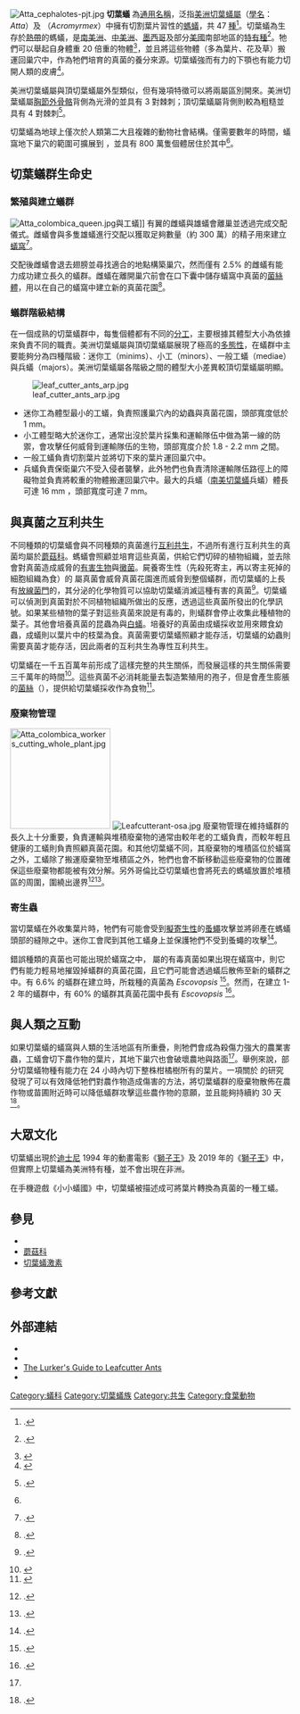 [[File:Atta_cephalotes-pjt.jpg|thumb]]
'''切葉蟻''' 為[[屬#用法|通用名稱]]，泛指[[美洲切葉蟻屬|美洲切葉蟻屬]]（[[學名|學名]]：''Atta''）及{{link-en|頂切葉蟻屬|Acromyrmex}} （''Acromyrmex''）中擁有切割葉片習性的[[螞蟻|螞蟻]]，共 47 [[物種|種]]<ref>{{cite book |title=Ecology of Insects |url=https://archive.org/details/ecologyofinsects0000spei |first=Martin R. |last=Speight |first2=Allan D. |last2=Watt |first3=Mark D. |last3=Hunter |year=1999 |page=[https://archive.org/details/ecologyofinsects0000spei/page/156 156] |isbn=978-0-86542-745-7 |publisher=Blackwell Science |location= }}.</ref>。切葉蟻為生存於[[熱帶|熱帶]]的螞蟻，是[[南美洲|南美洲]]、[[中美洲|中美洲]]、[[墨西哥|墨西哥]]及部分[[美國|美國]]南部地區的[[特有種|特有種]]<ref name="Ross-11">{{Harvnb|Ross|2002|pp=11–13}}.</ref>。牠們可以舉起自身體重 20 倍重的物體<ref>{{Cite web |url=http://cincinnatizoo.org/wp-content/uploads/2011/03/FactSheet-AntLeafCutter2010.pdf |title=存档副本 |accessdate=2019-09-12 |archive-date=2018-02-23 |archive-url=https://web.archive.org/web/20180223052002/http://cincinnatizoo.org/wp-content/uploads/2011/03/FactSheet-AntLeafCutter2010.pdf |dead-url=no }}</ref>，並且將這些物體（多為葉片、花及草）搬運回巢穴中，作為牠們培育的真菌的養分來源。切葉蟻強而有力的下顎也有能力切開人類的皮膚<ref name="SchultzBrady2008">{{cite journal |title=Major evolutionary transitions in ant agriculture|journal=Proceedings of the National Academy of Sciences of the United States of America|last1=Schultz |first1=T. R.|first2=S. G. |last2=Brady|year=2008|volume=105 |issue=14|doi=10.1073/pnas.0711024105|pages=5435–5440|pmid=18362345|pmc=2291119|bibcode=2008PNAS..105.5435S}}</ref>。

美洲切葉蟻屬與頂切葉蟻屬外型類似，但有幾項特徵可以將兩屬區別開來。美洲切葉蟻屬[[胸節_(昆蟲)|胸節]][[外骨骼|外骨骼]]背側為光滑的並具有 3 對棘刺；頂切葉蟻屬背側則較為粗糙並具有 4 對棘刺<ref>{{Citation |url=http://www.cs.unc.edu/~hedlund/dev/ants/GenusDiag/GenusDiag.html |title=Diagnoses of the North American: Ant Genera (Hymenoptera: Formicidae) |date=March 2005 |first=Kye S. |last=Hedlund |accessdate=2019-09-12 |archive-date=2007-08-24 |archive-url=https://web.archive.org/web/20070824104128/http://www.cs.unc.edu/~hedlund/dev/ants/GenusDiag/GenusDiag.html |dead-url=no }}.</ref>。

切葉蟻為地球上僅次於人類第二大且複雜的動物社會結構。僅需要數年的時間，蟻窩地下巢穴的範圍可擴展到 {{convert|30|to|600|m2|sqft|abbr=on}}，並具有 800 萬隻個體居住於其中<ref name="Ross-11" />。

== 切葉蟻群生命史 ==
=== 繁殖與建立蟻群 ===
[[File:Atta_colombica_queen.jpg|thumb]]與工蟻]]
有翼的雌蟻與雄蟻會離巢並透過{{link-en|婚飛|nuptial flight}}完成交配儀式。雌蟻會與多隻雄蟻進行交配以獲取足夠數量（約 300 萬）的精子用來建立[[蟻窩|蟻窩]]<ref name="Extraordinary_Animals" >{{citation |title=Extraordinary Animals: An Encyclopedia of Curious and Unusual Animals |first=Ross |last=Piper |year=2007 |page=298 |isbn=978-0-313-33922-6 |publisher=Greenwood Press }}.</ref>。

交配後雌蟻會退去翅膀並尋找適合的地點構築巢穴，然而僅有 2.5% 的雌蟻有能力成功建立長久的蟻群。雌蟻在離開巢穴前會在口下囊中儲存蟻窩中真菌的[[菌絲體|菌絲體]]，用以在自己的蟻窩中建立新的真菌花園<ref name="Gardening_Ants,_The_Attines" >{{citation |title=Gardening Ants, The Attines |first=Neal A. |last=Weber |year=1972 |pages=14, 34 |isbn=978-0-87169-092-0 |publisher=The American Philosophical Society |url=https://archive.org/details/gardeningantsatt0000webe }}.</ref>。

=== 蟻群階級結構 ===
在一個成熟的切葉蟻群中，每隻個體都有不同的[[真社會性|分工]]，主要根據其體型大小為依據來負責不同的職責。美洲切葉蟻屬與頂切葉蟻屬展現了極高的[[多態性_(生物學)|多態性]]，在蟻群中主要能夠分為四種階級：迷你工（minims）、小工（minors）、一般工蟻（mediae）與兵蟻（majors）。美洲切葉蟻屬各階級之間的體型大小差異較頂切葉蟻屬明顯。

[[Image:leaf_cutter_ants_arp.jpg|thumb]]
* 迷你工為體型最小的工蟻，負責照護巢穴內的幼蟲與真菌花園，頭部寬度低於 1 mm。
* 小工體型略大於迷你工，通常出沒於葉片採集和運輸隊伍中做為第一線的防禦，會攻擊任何威脅到運輸隊伍的生物，頭部寬度介於 1.8 - 2.2 mm 之間。
* 一般工蟻負責切割葉片並將切下來的葉片運回巢穴中。
* 兵蟻負責保衛巢穴不受入侵者襲擊，此外牠們也負責清除運輸隊伍路徑上的障礙物並負責將較重的物體搬運回巢穴中。最大的兵蟻（[[南美切葉蟻|南美切葉蟻]]兵蟻）體長可達 16 mm ，頭部寬度可達 7 mm。

== 與真菌之互利共生 ==
不同種類的切葉蟻會與不同種類的真菌進行[[互利共生|互利共生]]，不過所有進行互利共生的真菌均屬於[[蘑菇科|蘑菇科]]。螞蟻會照顧並培育這些真菌，供給它們切碎的植物組織，並去除會對真菌造成威脅的[[有害生物|有害生物]]與[[黴菌|黴菌]]。屍養寄生性（先殺死寄主，再以寄主死掉的細胞組織為食）的 ''{{link-en|Escovopsis}}'' 屬真菌會威脅真菌花園進而威脅到整個蟻群，而切葉蟻的{{link-en|後胸側板腺|metapleural gland}}上長有[[放線菌門|放線菌門]]的{{link-en|假諾卡氏菌|Pseudonocardia}}，其分泌的化學物質可以協助切葉蟻消滅這種有害的真菌<ref>{{Citation |last=Zhang |first=M. M. |last2=Poulsen |first2=M. |lastauthoramp=yes |last3=Currie |first3=C. R. |year=2007 |title=Symbiont recognition of mutualistic bacteria by Acromyrmex leaf-cutting ants |journal=The ISME Journal |volume=1 |issue=4 |pages=313–320 |doi=10.1038/ismej.2007.41 |pmid=18043642 }}.</ref>。切葉蟻可以偵測到真菌對於不同植物組織所做出的反應，透過這些真菌所發出的化學訊號。如果某些植物的葉子對這些真菌來說是有毒的，則蟻群會停止收集此種植物的葉子。其他會培養真菌的昆蟲為{{link-en|菌蠹蟲|ambrosia beetles}}與[[白蟻|白蟻]]。培養好的真菌由成蟻採收並用來餵食幼蟲，成蟻則以葉片中的枝葉為食。真菌需要切葉蟻照顧才能存活，切葉蟻的幼蟲則需要真菌才能存活，因此兩者的互利共生為專性互利共生。

切葉蟻在一千五百萬年前形成了這樣完整的共生關係，而發展這樣的共生關係需要三千萬年的時間<ref>{{Cite web |url=http://newsdesk.si.edu/releases/crop-domestication-balancing-act |title=Crop Domestication Is a Balancing Act |accessdate=2019-09-12 |archive-date=2017-12-16 |archive-url=https://web.archive.org/web/20171216201601/https://newsdesk.si.edu/releases/crop-domestication-balancing-act |dead-url=no }}</ref>。這些真菌不必消耗能量去製造繁殖用的孢子，但是會產生膨脹的[[菌絲|菌絲]]（{{link-en|結節絲|gongylidia}}），提供給切葉蟻採收作為食物<ref>{{Cite web |url=https://www.nytimes.com/1999/08/03/science/for-leaf-cutter-ants-farm-life-isn-t-so-simple.html?pagewanted=all |title=For Leaf-Cutter Ants, Farm Life Isn't So Simple |accessdate=2019-09-12 |archive-date=2018-12-29 |archive-url=https://web.archive.org/web/20181229081047/https://www.nytimes.com/1999/08/03/science/for-leaf-cutter-ants-farm-life-isn-t-so-simple.html?pagewanted=all |dead-url=no }}</ref>。

=== 廢棄物管理 ===
[[File:Atta_colombica_workers_cutting_whole_plant.jpg|180px]]
[[File:Leafcutterant-osa.jpg|thumb]]
廢棄物管理在維持蟻群的長久上十分重要，負責運輸與堆積廢棄物的通常由較年老的工蟻負責，而較年輕且健康的工蟻則負責照顧真菌花園。{{link-en|哥倫比亞切葉蟻|Atta colombica}}和其他切葉蟻不同，其廢棄物的堆積區位於蟻窩之外，工蟻除了搬運廢棄物至堆積區之外，牠們也會不斷移動這些廢棄物的位置確保這些廢棄物都能被有效分解。另外哥倫比亞切葉蟻也會將死去的螞蟻放置於堆積區的周圍，圍繞出邊界<ref>{{Citation |last=Hart |first=A. G. |lastauthoramp=yes |last2=Ratnieks |first2=F. L. W. |year=2002 |title=Waste management in the leaf-cutting ant ''Atta colombica'' |journal=Behavioral Ecology |volume=13 |issue=2 |pages=224–231 |doi=10.1093/beheco/13.2.224 }}.</ref><ref>{{Citation |last=Bot |first=A. N. M. |last2=Currie |first2=C. R. |last3=Hart |first3=A. G. |lastauthoramp=yes |last4=Boomsma |first4=J. J. |year=2001 |title=Waste Management in Leaf-cutting Ants |journal=Ethology Ecology and Evolution |volume=13 |issue=3 |pages=225–237 |doi= 10.1080/08927014.2001.9522772}}.</ref>。

=== 寄生蟲 ===
當切葉蟻在外收集葉片時，牠們有可能會受到[[擬寄生物|擬寄生性]]的[[蚤蠅|蚤蠅]]攻擊並將卵產在螞蟻頭部的縫隙之中。迷你工會爬到其他工蟻身上並保護牠們不受到蚤蠅的攻擊<ref>{{Citation |url=https://web.archive.org/web/20080516000857/https://www.lpzoo.org/articles/features/Leafcutter_Ants/index.html |work=Lincoln Park Zoo |title=Leafcutter Ants }}.</ref>。

錯誤種類的真菌也可能出現於蟻窩之中，''{{link-en|Escovopsis}}'' 屬的有毒真菌如果出現在蟻窩中，則它們有能力輕易地摧毀掉蟻群的真菌花園，且它們可能會透過蟻后散佈至新的蟻群之中。有 6.6% 的蟻群在建立時，所栽種的真菌為 ''Escovopsis'' <ref>{{Citation |last=Currie |first=C. R. |last2=Mueller |first2=U. G. |lastauthoramp=yes |last3=Malloch |first3=D. |year=1999 |title=The agricultural pathology of ant fungus gardens |journal=[[Proceedings_of_the_National_Academy_of_Sciences|PNAS]] |volume=96 |issue=14 |pages=7998–8002 |bibcode = 1999PNAS...96.7998C |doi = 10.1073/pnas.96.14.7998 |pmid=10393936 |pmc=22176 }}.</ref>。然而，在建立 1-2 年的蟻群中，有 60% 的蟻群其真菌花園中長有 ''Escovopsis'' <ref>{{Citation |last=Reynolds |first=H. T. |lastauthoramp=yes |last2=Currie |first2=C. R. |year=2004 |title=Pathogenicity of Escovopsis weberi: The parasite of the attine ant-microbe symbiosis directly consumes the ant-cultivated fungus |journal=Mycologia |volume=96 |issue=5 |pages=955–959 |url=http://www.mycologia.org/cgi/content/abstract/96/5/955 |doi=10.2307/3762079 |jstor=3762079 |accessdate=2019-09-12 |archive-date=2011-09-30 |archive-url=https://web.archive.org/web/20110930083054/http://www.mycologia.org/cgi/content/abstract/96/5/955 |dead-url=no }}.</ref>。

== 與人類之互動 ==
如果切葉蟻的蟻窩與人類的生活地區有所重疊，則牠們會成為殺傷力強大的農業害蟲，工蟻會切下農作物的葉片，其地下巢穴也會破壞農地與路面<ref name="Extraordinary_Animals" />。舉例來說，部分切葉蟻物種有能力在 24 小時內切下整株柑橘樹所有的葉片。一項關於 {{link-en|Acromyrmex lobicornis}} 的研究發現了可以有效降低牠們對農作物造成傷害的方法，將切葉蟻群的廢棄物散佈在農作物或苗圃附近時可以降低蟻群攻擊這些農作物的意願，並且能夠持續約 30 天<ref>{{Citation |last=Ballari |first=S. A. |lastauthoramp=yes |last2=Farji-Brener |first2=A. G. |year=2006 |title=Refuse dumps of the leaf-cutting ants as a deterrent for ant herbivory: does refuse age matter? |journal=The Netherlands Entomological Society |volume=121 |issue=3 |pages=215–219 |doi=10.1111/j.1570-8703.2006.00475.x }}.</ref>。

== 大眾文化 ==
切葉蟻出現於[[迪士尼|迪士尼]] 1994 年的動畫電影《[[獅子王|獅子王]]》及 2019 年的《[[獅子王_(2019年電影)|獅子王]]》中，但實際上切葉蟻為美洲特有種，並不會出現在非洲。

在手機遊戲《小小蟻國》中，切葉蟻被描述成可將葉片轉換為真菌的一種工蟻。

== 參見 ==
* {{link-en|切葉蟻物種列表|List of leafcutter ants}}
* [[蘑菇科|蘑菇科]]
* [[切葉蟻激素|切葉蟻激素]]

== 參考文獻 ==
{{Commonscat|Atta|美洲切葉蟻屬}}
{{Commonscat|Acromyrmex|頂切葉蟻屬}}
{{Reflist}}

== 外部連結 ==
* {{cite web|url = http://www.bristolzoo.org.uk/learning/animals/invertebrates/ant|title = Leaf-cutter ant (''Atta cephalotes'')|publisher = Bristol Zoo Gardens|accessdate = 2006-05-12|deadurl = yes|archiveurl = https://web.archive.org/web/20100327194311/http://www.bristolzoo.org.uk/learning/animals/invertebrates/ant|archivedate = 2010-03-27}}
* {{cite web| url = https://www.pbs.org/wgbh/evolution/library/01/3/l_013_01.html| title = Ancient Farmers of the Amazon| publisher = [[Public_Broadcasting_Service|PBS]] Evolution Library| access-date = 2009-02-22| archive-date = 2020-11-12| archive-url = https://web.archive.org/web/20201112032943/http://www.pbs.org/wgbh/evolution/library/01/3/l_013_01.html| dead-url = no}}
*[https://web.archive.org/web/20080926053535/http://www.blueboard.com/leafcutters/ The Lurker's Guide to Leafcutter Ants]
* {{citation| title = Extraordinary Animals: An Encyclopedia of Curious and Unusual Animals| first = Ross | last = Piper | year = 2007| isbn = 978-0-313-33922-6 | publisher = Greenwood Press}}

{{DEFAULTSORT:Leafcutter Ant}}
[[Category:蟻科|Category:蟻科]]
[[Category:切葉蟻族|Category:切葉蟻族]]
[[Category:共生|Category:共生]]
[[Category:食葉動物|Category:食葉動物]]